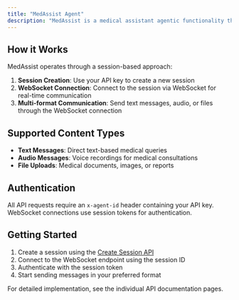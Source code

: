 ```yaml
---
title: "MedAssist Agent"
description: "MedAssist is a medical assistant agentic functionality that helps users communicate with our state of the art medical LLM for medical concerns and healthcare guidance."
---
```


## How it Works

MedAssist operates through a session-based approach:

1. **Session Creation**: Use your API key to create a new session
2. **WebSocket Connection**: Connect to the session via WebSocket for real-time communication
3. **Multi-format Communication**: Send text messages, audio, or files through the WebSocket connection

## Supported Content Types

- **Text Messages**: Direct text-based medical queries
- **Audio Messages**: Voice recordings for medical consultations
- **File Uploads**: Medical documents, images, or reports

## Authentication

All API requests require an `x-agent-id` header containing your API key. WebSocket connections use session tokens for authentication.

## Getting Started

1. Create a session using the [Create Session API](/api-reference/health-ai/medassist/create-session)
2. Connect to the WebSocket endpoint using the session ID
3. Authenticate with the session token
4. Start sending messages in your preferred format

For detailed implementation, see the individual API documentation pages.
